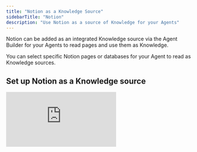 ```yaml
---
title: "Notion as a Knowledge Source"
sidebarTitle: "Notion"
description: "Use Notion as a source of Knowledge for your Agents"
---
```


Notion can be added as an integrated Knowledge source via the Agent Builder for your Agents to read pages and use them as Knowledge.

You can select specific Notion pages or databases for your Agent to read as Knowledge sources.

## Set up Notion as a Knowledge source

<div style={{ width:"100%",position:"relative",paddingTop:"56.25%" }}>
<iframe src="https://app.supademo.com/embed/cmemeidzu1jryv9kq0trvsn47" frameBorder="0" title="How to set up Notion as a source of Knowledge" allow="clipboard-write" webkitallowfullscreen="true" mozallowfullscreen="true" allowfullscreen style={{ position:"absolute",top:0,left:0,width:"100%",height:"100%",border:"3px solid #5E43CE",borderRadius:"10px" }} />

</div>

To set up Notion as a Knowledge source, first, open an Agent up and head to the Build screen. Then...

1. Click 'Knowledge'
2. Click 'Add Notion'
3. Select or connect the Notion account you want to access
4. Select the Notion files you wish to have the Agent read
5. Once you've selected the files you want to add as Knowledge, click 'Create'
6. Choose how you want the Agent to use this Knowledge on the next screen

## Frequently asked questions (FAQs)

<AccordionGroup>
  <Accordion title="Are Notion databases supported?">
    Yes! You can select both Notion pages and databases as Knowledge.
  </Accordion>
  <Accordion title="How often do agents fetch data from Notion?">
    Agents automatically fetch data from the selected Notion pages every 5 minutes. This ensures that your agents have access to the most up-to-date information available, helping them make informed decisions in real-time.
  </Accordion>
</AccordionGroup>